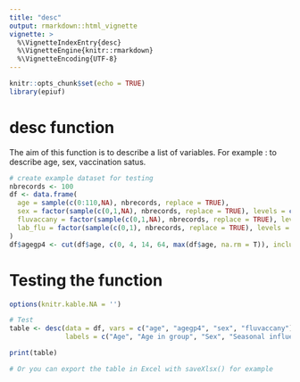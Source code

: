 ```yaml
---
title: "desc"
output: rmarkdown::html_vignette
vignette: >
  %\VignetteIndexEntry{desc}
  %\VignetteEngine{knitr::rmarkdown}
  %\VignetteEncoding{UTF-8}
---
```


```r
knitr::opts_chunk$set(echo = TRUE)
library(epiuf)

```

# desc function

The aim of this function is to describe a list of variables. 
For example : to describe age, sex, vaccination satus.


```r
# create example dataset for testing
nbrecords <- 100
df <- data.frame(
  age = sample(c(0:110,NA), nbrecords, replace = TRUE),
  sex = factor(sample(c(0,1,NA), nbrecords, replace = TRUE), levels = c(0,1), labels = c("Female", "Male")),
  fluvaccany = factor(sample(c(0,1,NA), nbrecords, replace = TRUE), levels = c(0,1), labels = c("No", "Yes")),
  lab_flu = factor(sample(c(0,1), nbrecords, replace = TRUE), levels = c(0,1), labels = c("Controls", "Cases"))
)
df$agegp4 <- cut(df$age, c(0, 4, 14, 64, max(df$age, na.rm = T)), include.lowest = TRUE, labels = c("0-4", "5-14", "15-64", "65 +"))

```

# Testing the function

```r
options(knitr.kable.NA = '')

# Test
table <- desc(data = df, vars = c("age", "agegp4", "sex", "fluvaccany"), 
              labels = c("Age", "Age in group", "Sex", "Seasonal influenza vaccination"))

print(table)

# Or you can export the table in Excel with saveXlsx() for example
```

